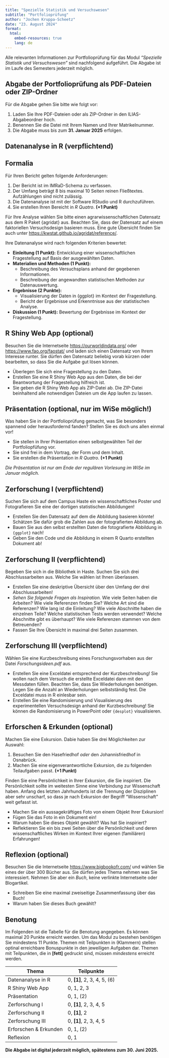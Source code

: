 ```yaml
---
title: "Spezielle Statistik und Versuchswesen"
subtitle: "Portfolioprüfung"
author: "Jochen Kruppa-Scheetz"
date: "23. August 2024"
format:
  html:
    embed-resources: true
    lang: de
---
```


Alle relevanten Informationen zur Portfolioprüfung für das Modul *"Spezielle Statistik und Versuchswesen"* sind nachfolgend aufgeführt. Die Abgabe ist im Laufe des Semesters jederzeit möglich.  

::: {.callout-note icon=false}
## Abgabe der Portfolioprüfung als PDF-Dateien oder ZIP-Ordner
Für die Abgabe gehen Sie bitte wie folgt vor:

1) Laden Sie Ihre PDF-Dateien oder als ZIP-Ordner in den ILIAS-Abgabeordner hoch.
2) Benennen Sie die Datei mit Ihrem Namen und Ihrer Matrikelnummer.
3) Die Abgabe muss bis zum **31. Januar 2025** erfolgen.
:::

## Datenanalyse in R (verpflichtend)

::: {.callout-note icon=false}
## Formalia
Für Ihren Bericht gelten folgende Anforderungen:

1) Der Bericht ist im IMRaD-Schema zu verfassen.
2) Der Umfang beträgt 8 bis maximal 10 Seiten reinen Fließtextes. Aufzählungen sind nicht zulässig.
3) Die Datenanalyse ist mit der Software RStudio und R durchzuführen.
4) Sie erstellen Ihren Bereicht in *R Quatro*. **(+1 Punkt)** 
:::

Für Ihre Analyse wählen Sie bitte einen agrarwissenschaftlichen Datensatz aus dem R Paket {agridat} aus. Beachten Sie, dass der Datensatz auf einem faktoriellen Versuchsdesign basieren muss. Eine gute Übersicht finden Sie auch unter <https://kwstat.github.io/agridat/reference/>.

Ihre Datenanalyse wird nach folgenden Kriterien bewertet:

- **Einleitung (1 Punkt):** Entwicklung einer wissenschaftlichen Fragestellung auf Basis der ausgewählten Daten.
- **Materialien und Methoden (1 Punkt):**
  - Beschreibung des Versuchsplans anhand der gegebenen Informationen.
  - Beschreibung der angewandten statistischen Methoden zur Datenauswertung.
- **Ergebnisse (2 Punkte):**
  - Visualisierung der Daten in {ggplot} im Kontext der Fragestellung.
  - Bericht der Ergebnisse und Erkenntnisse aus der statistischen Analyse.
- **Diskussion (1 Punkt):** Bewertung der Ergebnisse im Kontext der Fragestellung.

## R Shiny Web App (optional)

Besuchen Sie die Internetseite <https://ourworldindata.org/> oder <https://www.fao.org/faostat/> und laden sich einen Datensatz von Ihrem Interesse runter. Sie dürfen den Datensatz beliebig vorab kürzen oder bearbeiten, so dass Sie die Aufgabe gut lösen können.

-   Überlegen Sie sich eine Fragestellung zu den Daten.
-   Erstellen Sie eine R Shiny Web App aus den Daten, die bei der Beantwortung der Fragestellung hilfreich ist.
-   Sie geben die R Shiny Web App als ZIP-Datei ab. Die ZIP-Datei beinhaltend alle notwendigen Dateien um die App laufen zu lassen.

## Präsentation (optional, nur im WiSe möglich!)

Was haben Sie in der Portfolioprüfung gemacht, was Sie besonders spannend oder herausfordernd fanden? Stellen Sie es doch uns allen einmal vor!

- Sie stellen in Ihrer Präsentation einen selbstgewählten Teil der Portfoliopfüfung vor. 
- Sie sind frei in dem Vortrag, der Form und dem Inhalt.
- Sie erstellen die Präsentation in *R Quatro*. **(+1 Punkt)**

*Die Präsentation ist nur am Ende der regulären Vorlesung im WiSe im Januar möglich.* 

## Zerforschung I (verpflichtend)

Suchen Sie sich auf dem Campus Haste ein wissenschaftliches Poster und Fotografieren Sie eine der dortigen statistischen Abbildungen!

-   Erstellen Sie den Datensatz auf dem die Abbildung basieren könnte! Schätzen Sie dafür grob die Zahlen aus der fotografierten Abbildung ab.
-   Bauen Sie aus den selbst erstellten Daten die fotografierte Abbildung in `{ggplot}` nach!
-   Geben Sie den Code und die Abbildung in einem R Quarto erstellten Dokument ab!

## Zerforschung II (verpflichtend)

Begeben Sie sich in die Bibliothek in Haste. Suchen Sie sich drei Abschlussarbeiten aus. Welche Sie wählen ist Ihnen überlassen.

-   Erstellen Sie eine deskriptive Übersicht über den Umfang der drei Abschlussarbeiten!
-   *Sehen Sie folgende Fragen als Inspiration.* Wie viele Seiten haben die Arbeiten? Wie viele Referenzen finden Sie? Welche Art sind die Referenzen? Wie lang ist die Einleitung? Wie viele Abschnitte haben die einzelnen Teile? Welche statistischen Tests werden verwendet? Welche Abschnitte gibt es überhaupt? Wie viele Referenzen stammen von dem Betreuenden?
-   Fassen Sie Ihre Übersicht in maximal drei Seiten zusammen.

## Zerforschung III (verpflichtend)

Wählen Sie eine Kurzbeschreibung eines Forschungsvorhaben aus der Datei *Forschungsideen.pdf* aus.

-   Erstellen Sie eine Exceldatei entsprechend der Kurzbeschreibung! Sie wollen nach dem Versuch die erstellte Exceldatei dann mit den Messdaten füllen. Beachten Sie, dass Sie Wiederholungen benötigen. Legen Sie die Anzahl an Wiederholungen selbstständig fest. Die Exceldatei muss in R einlesbar sein.
-   Erstellen Sie eine Randomisierung und Visualisierung des experimentellen Versuchsdesign anhand der Kurzbeschreibung! Sie können die Randomisierung in PowerPoint oder `{desplot}` visualisieren.

## Erforschen & Erkunden (optional)

Machen Sie eine Exkursion. Dabie haben Sie drei Möglichkeiten zur Auswahl:

1) Besuchen Sie den Hasefriedhof *oder* den Johannisfriedhof in Osnabrück.
2) Machen Sie eine eigenverantwortliche Exkursion, die zu folgenden Teilaufgaben passt. **(+1 Punkt)**

Finden Sie eine Persönlichkeit in Ihrer Exkursion, die Sie inspiriert. Die Persönlichkeit sollte im weitesten Sinne eine Verbindung zur Wissenschaft haben. Anfang des letzten Jahrhunderts ist die Trennung der Disziplinen aber sehr unscharf, so dass je nach Exkursion der Begriff "Wissenschaft" weit gefasst ist.

-   Machen Sie ein aussagekräftiges Foto von einem Objekt Ihrer Exkursion!
-   Fügen Sie das Foto in ein Dokument ein!
-   Warum haben Sie dieses Objekt gewählt? Was hat Sie inspiriert? 
-   Reflektieren Sie ein bis zwei Seiten über die Persönlichkeit und deren wissenschaftliches Wirken im Kontext Ihrer eigenen (familiären) Erfahrungen! 

## Reflexion (optional)

Besuchen Sie die Internetseite <https://www.bigbookofr.com/> und wählen Sie eines der über 300 Bücher aus. Sie dürfen jedes Thema nehmen was Sie interessiert. Nehmen Sie aber ein *Buch*, keine verlinkte Internetseite oder Blogartikel.

-   Schreiben Sie eine maximal zweiseitige Zusammenfassung über das Buch!
-   Warum haben Sie dieses Buch gewählt?

## Benotung

Im Folgenden ist die Tabelle für die Benotung angegeben. Es können maximal 20 Punkte erreicht werden. Um das Modul zu bestehen benötigen Sie mindestens 11 Punkte. Themen mit Teilpunkten in (Klammern) stellen optinal erreichbare Bonuspunkte in den jeweiligen Aufgaben dar. Themen mit Teilpunkten, die in **[fett]** gedruckt sind, müssen *mindestens* erreicht werden. 

| Thema                 | Teilpunkte    | 
|-----------------------|---------------|
| Datenanalyse in R     | 0, **[1]**, 2, 3, 4, 5, (6) |      
| R Shiny Web App       | 0, 1, 2, 3  |       
| Präsentation          | 0, 1, (2)         |      
| Zerforschung I        | 0, **[1]**, 2, 3, 4, 5 |      
| Zerforschung II       | 0, **[1]**, 2       |        
| Zerforschung III      | 0, **[1]**, 2, 3, 4, 5 |       
| Erforschen & Erkunden | 0, 1, (2)       |       
| Reflexion             | 0, 1       |        

**Die Abgabe ist digital jederzeit möglich, spätestens zum 30. Juni 2025.**
